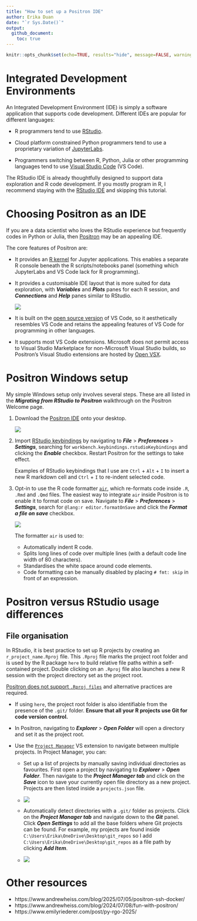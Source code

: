 ```yaml
---
title: "How to set up a Positron IDE"
author: Erika Duan
date: "`r Sys.Date()`"
output:
  github_document:
    toc: true
---
```


```r
knitr::opts_chunk$set(echo=TRUE, results="hide", message=FALSE, warning=FALSE)
```


# Integrated Development Environments  

An Integrated Development Environment (IDE) is simply a software application that supports code development. Different IDEs are popular for different languages:  

+ R programmers tend to use [RStudio](https://posit.co/download/rstudio-desktop/).    

+ Cloud platform constrained Python programmers tend to use a proprietary variation of [JupyterLabs](https://jupyter.org/).   

+ Programmers switching between R, Python, Julia or other programming languages tend to use [Visual Studio Code](https://code.visualstudio.com/) (VS Code).   

The RStudio IDE is already thoughtfully designed to support data exploration and R code development. If you mostly program in R, I recommend staying with the [RStudio IDE](https://posit.co/download/rstudio-desktop/) and skipping this tutorial.   


# Choosing Positron as an IDE    

If you are a data scientist who loves the RStudio experience but frequently codes in Python or Julia, then [Positron](https://positron.posit.co/start.html) may be an appealing IDE.   

The core features of Positron are:   

+ It provides an [R kernel](https://github.com/posit-dev/ark) for Jupyter applications. This enables a separate R console beneath the R scripts/notebooks panel (something which JupyterLabs and VS Code lack for R programming).   

+ It provides a customisable IDE layout that is more suited for data exploration, with ***Variables*** and ***Plots*** panes for each R session, and ***Connections*** and ***Help*** panes similar to RStudio.    

  ![](../../figures/s-positron_setup-4_panel_layout.png)   
  
+ It is built on the [open source version](https://github.com/microsoft/vscode) of VS Code, so it aesthetically resembles VS Code and retains the appealing features of VS Code for programming in other languages.    

+ It supports most VS Code extensions. Microsoft does not permit access to Visual Studio Marketplace for non-Microsoft Visual Studio builds, so Positron's Visual Studio extensions are hosted by [Open VSX](https://open-vsx.org/).   


# Positron Windows setup      

My simple Windows setup only involves several steps. These are all listed in the ***Migrating from RStudio to Positron*** walkthrough on the Positron Welcome page.   

1. Download the [Positron IDE](https://positron.posit.co/download.html) onto your desktop.    

   ![](../../figures/s-positron_setup-migration_walkthrough.png)

2. Import [RStudio keybindings](https://positron.posit.co/rstudio-keybindings.html) by navigating to ***File*** > ***Preferences*** > ***Settings***, searching for `workbench.keybindings.rstudioKeybindings` and clicking the ***Enable*** checkbox. Restart Positron for the settings to take effect.   

   Examples of RStudio keybindings that I use are `Ctrl` + `Alt` + `I` to insert a new R markdown cell and `Ctrl` + `I` to re-indent selected code.      
   
3. Opt-in to use the R code formatter [`air`](https://www.tidyverse.org/blog/2025/02/air/), which re-formats code inside `.R`, `.Rmd` and `.Qmd` files. The easiest way to integrate `air` inside Positron is to enable it to format code on save. Navigate to ***File*** > ***Preferences*** > ***Settings***, search for `@lang:r editor.formatOnSave` and click the ***Format a file on save*** checkbox.    

   ![](../../figures/s-positron_setup-air_demo.gif)  
   
   The formatter `air` is used to:   
   
   + Automatically indent R code.  
   + Splits long lines of code over multiple lines (with a default code line width of 80 characters).  
   + Standardises the white space around code elements.   
   + Code formatting can be manually disabled by placing `# fmt: skip` in front of an expression.  


# Positron versus RStudio usage differences    

## File organisation    

In RStudio, it is best practice to set up R projects by creating an `r_project_name.Rproj` file. This `.Rproj` file marks the project root folder and is used by the R package `here` to build relative file paths within a self-contained project. Double clicking on an `.Rproj` file also launches a new R session with the project directory set as the project root.     

[Positron does not support `.Rproj files`](https://positron.posit.co/rstudio-rproj-file.html) and alternative practices are required.    

+ If using `here`, the project root folder is also identifiable from the presence of the `.git/` folder. **Ensure that all your R projects use Git for code version control.**            
+ In Positron, navigating to ***Explorer*** > ***Open Folder*** will open a directory and set it as the project root.   

+ Use the [`Project Manager`](https://open-vsx.org/extension/alefragnani/project-manager) VS extension to navigate between multiple projects. In Project Manager, you can:   

  + Set up a list of projects by manually saving individual directories as favourites. First open a project by navigating to ***Explorer*** > ***Open Folder***. Then navigate to the ***Project Manager tab*** and click on the ***Save*** icon to save your currently open file directory as a new project. Projects are then listed inside a `projects.json` file.   
  
  + ![](../../figures/s-positron_setup-vs_project_manager.png)   
  
  + Automatically detect directories with a `.git/` folder as projects. Click on the ***Project Manager tab*** and navigate down to the ***Git*** panel. Click ***Open Settings*** to add all the base folders where Git projects can be found. For example, my projects are found inside `C:\Users\Erika\OneDrive\Desktop\git_repos` so I add `C:\Users\Erika\OneDrive\Desktop\git_repos` as a file path by clicking ***Add Item***.    
  
  + ![](../../figures/s-positron_setup-vs_project_manager_git_base_folder.png)   


# Other resources   

+ https://www.andrewheiss.com/blog/2025/07/05/positron-ssh-docker/   
+ https://www.andrewheiss.com/blog/2024/07/08/fun-with-positron/   
+ https://www.emilyriederer.com/post/py-rgo-2025/   
